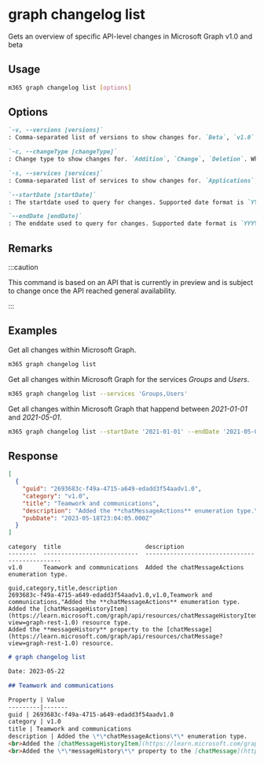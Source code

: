 
# graph changelog list

Gets an overview of specific API-level changes in Microsoft Graph v1.0 and beta

## Usage

```sh
m365 graph changelog list [options]
```

## Options

```md definition-list
`-v, --versions [versions]`
: Comma-separated list of versions to show changes for. `Beta`, `v1.0`. When no version is selected all versions are returned.

`-c, --changeType [changeType]`
: Change type to show changes for. `Addition`, `Change`, `Deletion`. When no changeType is selected all change types are returned.

`-s, --services [services]`
: Comma-separated list of services to show changes for. `Applications`, `Calendar`, `Change notifications`, `Cloud communications`, `Compliance`, `Cross-device experiences`, `Customer booking`, `Device and app management`, `Education`, `Files`, `Financials`, `Groups`, `Identity and access`, `Mail`, `Notes`, `Notifications`, `People and workplace intelligence`, `Personal contacts`, `Reports`, `Search`, `Security`, `Sites and lists`, `Tasks and plans`, `Teamwork`, `To-do tasks`, `Users`, `Workbooks and charts`. When no service is selected all services are returned.

`--startDate [startDate]`
: The startdate used to query for changes. Supported date format is `YYYY-MM-DD`. When no date is specified all changes are returned.

`--endDate [endDate]`
: The enddate used to query for changes. Supported date format is `YYYY-MM-DD`. When no date is specified all changes are returned.
```

<Global />

## Remarks

:::caution

This command is based on an API that is currently in preview and is subject to change once the API reached general availability.

:::

## Examples

Get all changes within Microsoft Graph.

```sh
m365 graph changelog list
```

Get all changes within Microsoft Graph for the services _Groups_ and _Users_.

```sh
m365 graph changelog list --services 'Groups,Users'
```

Get all changes within Microsoft Graph that happend between _2021-01-01_ and _2021-05-01_.

```sh
m365 graph changelog list --startDate '2021-01-01' --endDate '2021-05-01'
```

## Response

<Tabs>
  <TabItem value="JSON">

  ```json
  [
    {
      "guid": "2693683c-f49a-4715-a649-edadd3f54aadv1.0",
      "category": "v1.0",
      "title": "Teamwork and communications",
      "description": "Added the **chatMessageActions** enumeration type.\r\\\nAdded the [chatMessageHistoryItem](https://learn.microsoft.com/graph/api/resources/chatMessageHistoryItem?view=graph-rest-1.0) resource type.\r\\\nAdded the **messageHistory** property to the [chatMessage](https://learn.microsoft.com/graph/api/resources/chatMessage?view=graph-rest-1.0) resource.\r\\\n",
      "pubDate": "2023-05-18T23:04:05.000Z"
    }
  ]
  ```

  </TabItem>
  <TabItem value="Text">

  ```text
  category  title                        description
  --------  ---------------------------  ----------------------------------------------
  v1.0      Teamwork and communications  Added the chatMessageActions enumeration type.
  ```

  </TabItem>
  <TabItem value="CSV">

  ```csv
  guid,category,title,description
  2693683c-f49a-4715-a649-edadd3f54aadv1.0,v1.0,Teamwork and communications,"Added the **chatMessageActions** enumeration type.
  Added the [chatMessageHistoryItem](https://learn.microsoft.com/graph/api/resources/chatMessageHistoryItem?view=graph-rest-1.0) resource type.
  Added the **messageHistory** property to the [chatMessage](https://learn.microsoft.com/graph/api/resources/chatMessage?view=graph-rest-1.0) resource.
  ```

  </TabItem>
  <TabItem value="Markdown">

  ```md
  # graph changelog list 

  Date: 2023-05-22

  ## Teamwork and communications

  Property | Value
  ---------|-------
  guid | 2693683c-f49a-4715-a649-edadd3f54aadv1.0
  category | v1.0
  title | Teamwork and communications
  description | Added the \*\*chatMessageActions\*\* enumeration type.
  <br>Added the [chatMessageHistoryItem](https://learn.microsoft.com/graph/api/resources/chatMessageHistoryItem?view=graph-rest-1.0) resource type.
  <br>Added the \*\*messageHistory\*\* property to the [chatMessage](https://learn.microsoft.com/graph/api/resources/chatMessage?view=graph-rest-1.0) resource.
  ```

  </TabItem>
</Tabs>


